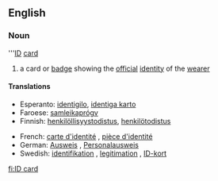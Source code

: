 ==English==

===Noun===
'''[[ID]] [[card]]

# a card or [[badge]] showing the [[official]] [[identity]] of the [[wearer]]

====Translations====
{{top}}
*Esperanto: [[identigilo]], [[identiga karto]]
*Faroese: [[samleikaprógv]] {{n}}
*Finnish: [[henkilöllisyystodistus]], [[henkilötodistus]]
{{mid}}
*French: [[carte d'identité]] {{f}}, [[pièce d'identité]] {{f}}
*German: [[Ausweis]] {{m}}, [[Personalausweis]] {{m}}
*Swedish: [[identifikation]] {{c}}, [[legitimation#Swedish|legitimation]] {{c}}, [[ID-kort]] {{n}}
{{bottom}}

[[fi:ID card]]